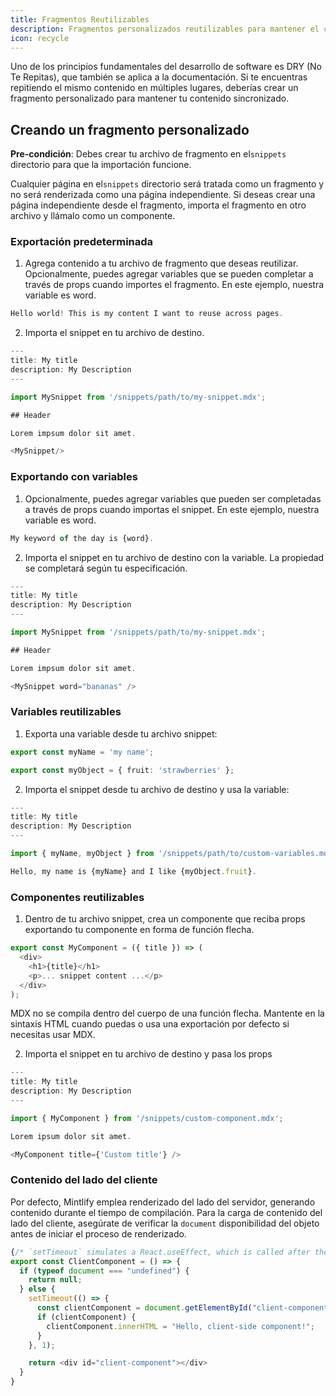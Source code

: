 ```yaml
---
title: Fragmentos Reutilizables
description: Fragmentos personalizados reutilizables para mantener el contenido sincronizado
icon: recycle
---
```


Uno de los principios fundamentales del desarrollo de software es DRY (No Te Repitas), que también se aplica a la documentación. Si te encuentras repitiendo el mismo contenido en múltiples lugares, deberías crear un fragmento personalizado para mantener tu contenido sincronizado.

## Creando un fragmento personalizado

**Pre-condición**: Debes crear tu archivo de fragmento en el`snippets` directorio para que la importación funcione.

Cualquier página en el`snippets` directorio será tratada como un fragmento y no será renderizada como una página independiente. Si deseas crear una página independiente desde el fragmento, importa el fragmento en otro archivo y llámalo como un componente.

### Exportación predeterminada

1. Agrega contenido a tu archivo de fragmento que deseas reutilizar. Opcionalmente, puedes agregar variables que se pueden completar a través de props cuando importes el fragmento. En este ejemplo, nuestra variable es word.

```typescript snippets/my-snippet.mdx
Hello world! This is my content I want to reuse across pages. 
```

2. Importa el snippet en tu archivo de destino.

```typescript destination-file.mdx
---
title: My title
description: My Description
---

import MySnippet from '/snippets/path/to/my-snippet.mdx';

## Header

Lorem impsum dolor sit amet.

<MySnippet/>

```

### Exportando con variables

1. Opcionalmente, puedes agregar variables que pueden ser completadas a través de props cuando importas el snippet. En este ejemplo, nuestra variable es word.

```typescript snippets/my-snippet.mdx
My keyword of the day is {word}.
```

2. Importa el snippet en tu archivo de destino con la variable. La propiedad se completará según tu especificación.

```typescript destination-file.mdx
---
title: My title
description: My Description
---

import MySnippet from '/snippets/path/to/my-snippet.mdx';

## Header

Lorem impsum dolor sit amet.

<MySnippet word="bananas" />

```

### Variables reutilizables

1. Exporta una variable desde tu archivo snippet:

```typescript snippets/path/to/custom-variables.mdx
export const myName = 'my name';

export const myObject = { fruit: 'strawberries' };
```

2. Importa el snippet desde tu archivo de destino y usa la variable:

```typescript destination-file.mdx
---
title: My title
description: My Description
---

import { myName, myObject } from '/snippets/path/to/custom-variables.mdx';

Hello, my name is {myName} and I like {myObject.fruit}.
```

### Componentes reutilizables

1. Dentro de tu archivo snippet, crea un componente que reciba props exportando tu componente en forma de función flecha.

```typescript snippets/custom-component.mdx
export const MyComponent = ({ title }) => (
  <div>
    <h1>{title}</h1>
    <p>... snippet content ...</p>
  </div>
);
```

<Warning>
  MDX no se compila dentro del cuerpo de una función flecha. Mantente en la sintaxis HTML cuando puedas o usa una exportación por defecto si necesitas usar MDX.
</Warning>

2. Importa el snippet en tu archivo de destino y pasa los props

```typescript destination-file.mdx
---
title: My title
description: My Description
---

import { MyComponent } from '/snippets/custom-component.mdx';

Lorem ipsum dolor sit amet.

<MyComponent title={'Custom title'} />
```

### Contenido del lado del cliente

Por defecto, Mintlify emplea renderizado del lado del servidor, generando contenido durante el tiempo de compilación. Para la carga de contenido del lado del cliente, asegúrate de verificar la
`document` disponibilidad del objeto antes de iniciar el proceso de renderizado.

```typescript snippets/client-component.mdx
{/* `setTimeout` simulates a React.useEffect, which is called after the component is mounted. */}
export const ClientComponent = () => {
  if (typeof document === "undefined") {
    return null;
  } else {
    setTimeout(() => {
      const clientComponent = document.getElementById("client-component");
      if (clientComponent) {
        clientComponent.innerHTML = "Hello, client-side component!";
      }
    }, 1);

    return <div id="client-component"></div>
  }
}
```
